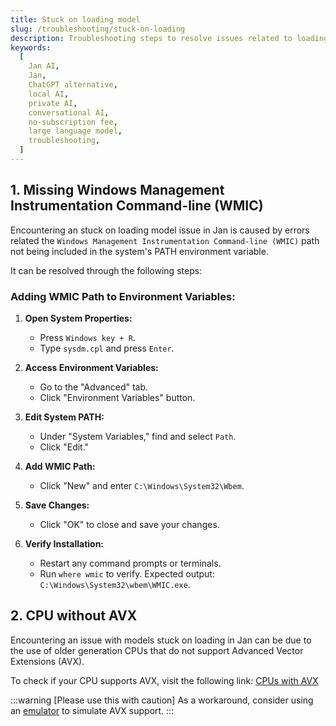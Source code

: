 ```yaml
---
title: Stuck on loading model
slug: /troubleshooting/stuck-on-loading
description: Troubleshooting steps to resolve issues related to loading model.
keywords:
  [
    Jan AI,
    Jan,
    ChatGPT alternative,
    local AI,
    private AI,
    conversational AI,
    no-subscription fee,
    large language model,
    troubleshooting,
  ]
---
```


## 1. Missing Windows Management Instrumentation Command-line (WMIC)

Encountering an stuck on loading model issue in Jan is caused by errors related the `Windows Management Instrumentation Command-line (WMIC)` path not being included in the system's PATH environment variable.

It can be resolved through the following steps:

### Adding WMIC Path to Environment Variables:

1. **Open System Properties:**
   - Press `Windows key + R`.
   - Type `sysdm.cpl` and press `Enter`.

2. **Access Environment Variables:**
   - Go to the "Advanced" tab.
   - Click "Environment Variables" button.

3. **Edit System PATH:**
   - Under "System Variables," find and select `Path`.
   - Click "Edit."

4. **Add WMIC Path:**
   - Click "New" and enter `C:\Windows\System32\Wbem`.

5. **Save Changes:**
   - Click "OK" to close and save your changes.

6. **Verify Installation:**
   - Restart any command prompts or terminals.
   - Run `where wmic` to verify. Expected output: `C:\Windows\System32\wbem\WMIC.exe`.


## 2. CPU without AVX

Encountering an issue with models stuck on loading in Jan can be due to the use of older generation CPUs that do not support Advanced Vector Extensions (AVX).

To check if your CPU supports AVX, visit the following link: [CPUs with AVX](https://en.wikipedia.org/wiki/Advanced_Vector_Extensions#CPUs_with_AVX)

:::warning [Please use this with caution]
As a workaround, consider using an [emulator](https://www.intel.com/content/www/us/en/developer/articles/tool/software-development-emulator.html) to simulate AVX support.
:::
